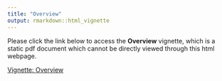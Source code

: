 ```yaml
---
title: "Overview"
output: rmarkdown::html_vignette
---
```


Please click the link below to access the **Overview** vignette, which is a static pdf document which cannot be directly viewed through this html webpage.

<!--- <iframe src="overview_vignette.pdf"/> -->

[Vignette: Overview](overview_vignette.pdf){target="_blank"}

